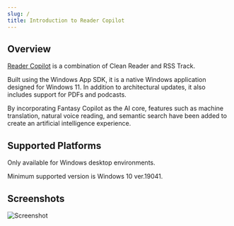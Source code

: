 ```yaml
---
slug: /
title: Introduction to Reader Copilot
---
```


## Overview

[Reader Copilot](https://www.microsoft.com/store/apps/9PFZCKRHW0BC) is a combination of Clean Reader and RSS Track.

Built using the Windows App SDK, it is a native Windows application designed for Windows 11. In addition to architectural updates, it also includes support for PDFs and podcasts.

By incorporating Fantasy Copilot as the AI core, features such as machine translation, natural voice reading, and semantic search have been added to create an artificial intelligence experience.

## Supported Platforms

Only available for Windows desktop environments.

Minimum supported version is Windows 10 ver.19041.

## Screenshots

![Screenshot](img/screenshot.png)